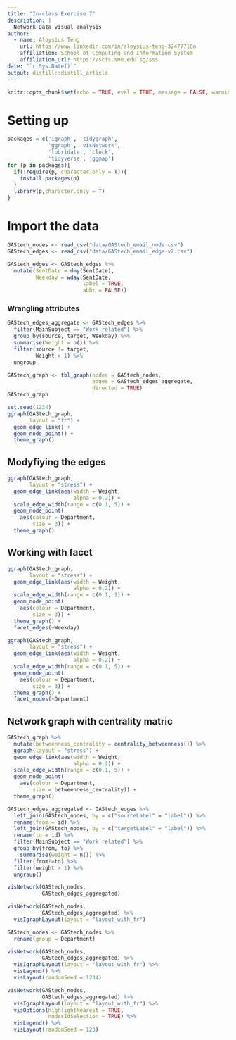 ```yaml
---
title: "In-class Exercise 7"
description: |
  Network Data visual analysis
author:
  - name: Aloysius Teng
    url: https://www.linkedin.com/in/aloysius-teng-32477716a
    affiliation: School of Computing and Information System
    affiliation_url: https://scis.smu.edu.sg/sss
date: "`r Sys.Date()`"
output: distill::distill_article
---
```


```r
knitr::opts_chunk$set(echo = TRUE, eval = TRUE, message = FALSE, warning = FALSE)
```

# Setting up

```r
packages = c('igraph', 'tidygraph', 
             'ggraph', 'visNetwork', 
             'lubridate', 'clock',
             'tidyverse', 'ggmap')
for (p in packages){
  if(!require(p, character.only = T)){
    install.packages(p)
  }
  library(p,character.only = T)
}
```

# Import the data

```r
GAStech_nodes <- read_csv("data/GAStech_email_node.csv")
GAStech_edges <- read_csv("data/GAStech_email_edge-v2.csv")
```

```r
GAStech_edges <- GAStech_edges %>%
  mutate(SentDate = dmy(SentDate),
         Weekday = wday(SentDate,
                        label = TRUE,
                        abbr = FALSE))
```

### Wrangling attributes

```r
GAStech_edges_aggregate <- GAStech_edges %>%
  filter(MainSubject == "Work related") %>%
  group_by(source, target, Weekday) %>%
  summarise(Weight = n()) %>%
  filter(source != target,
         Weight > 1) %>%
  ungroup
```

```r
GAStech_graph <- tbl_graph(nodes = GAStech_nodes,
                           edges = GAStech_edges_aggregate,
                           directed = TRUE)
GAStech_graph
```

```r
set.seed(1234)
ggraph(GAStech_graph,
       layout = "fr") +
  geom_edge_link() +
  geom_node_point() +
  theme_graph()
```

## Modyfiying the edges

```r
ggraph(GAStech_graph,
       layout = "stress") +
  geom_edge_link(aes(width = Weight,
                     alpha = 0.2)) +
  scale_edge_width(range = c(0.1, 5)) +
  geom_node_point(
    aes(colour = Department,
        size = 3)) +
  theme_graph()
```

## Working with facet

```r
ggraph(GAStech_graph,
       layout = "stress") +
  geom_edge_link(aes(width = Weight,
                     alpha = 0.2)) +
  scale_edge_width(range = c(0.1, 1)) +
  geom_node_point(
    aes(colour = Department,
        size = 3)) +
  theme_graph() +
  facet_edges(~Weekday)
```

```r
ggraph(GAStech_graph,
       layout = "stress") +
  geom_edge_link(aes(width = Weight,
                     alpha = 0.2)) +
  scale_edge_width(range = c(0.1, 5)) +
  geom_node_point(
    aes(colour = Department,
        size = 3)) +
  theme_graph() +
  facet_nodes(~Department)
```

## Network graph with centrality matric

```r
GAStech_graph %>%
  mutate(betweenness_centrality = centrality_betweenness()) %>%
  ggraph(layout = "stress") +
  geom_edge_link(aes(width = Weight,
                     alpha = 0.2)) +
  scale_edge_width(range = c(0.1, 5)) +
  geom_node_point(
    aes(colour = Department,
        size = betweenness_centrality)) +
  theme_graph()
```

```r
GAStech_edges_aggregated <- GAStech_edges %>%
  left_join(GAStech_nodes, by = c("sourceLabel" = "label")) %>%
  rename(from = id) %>%
  left_join(GAStech_nodes, by = c("targetLabel" = "label")) %>%
  rename(to = id) %>%
  filter(MainSubject == "Work related") %>%
  group_by(from, to) %>%
    summarise(weight = n()) %>%
  filter(from!=to) %>%
  filter(weight > 1) %>%
  ungroup()
```

```r
visNetwork(GAStech_nodes, 
           GAStech_edges_aggregated)
```

```r
visNetwork(GAStech_nodes, 
           GAStech_edges_aggregated) %>%
  visIgraphLayout(layout = "layout_with_fr")
```

```r
GAStech_nodes <- GAStech_nodes %>%
  rename(group = Department)
```

```r
visNetwork(GAStech_nodes, 
           GAStech_edges_aggregated) %>%
  visIgraphLayout(layout = "layout_with_fr") %>%
  visLegend() %>%
  visLayout(randomSeed = 1234)
```

```r
visNetwork(GAStech_nodes,
           GAStech_edges_aggregated) %>%
  visIgraphLayout(layout = "layout_with_fr") %>%
  visOptions(highlightNearest = TRUE,
             nodesIdSelection = TRUE) %>%
  visLegend() %>%
  visLayout(randomSeed = 123)
```